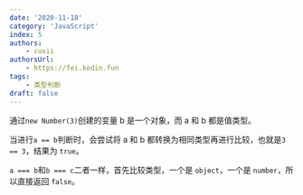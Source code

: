 ```yaml
---
date: '2020-11-18'
category: 'JavaScript'
index: 5
authors:
    - cuvii
authorsUrl:
    - https://fei.kodin.fun
tags:
    - 类型判断
draft: false
---
```


通过`new Number(3)`创建的变量 b 是一个对象，而 a 和 b 都是值类型。

当进行`a == b`判断时，会尝试将 a 和 b 都转换为相同类型再进行比较，也就是`3 == 3`，结果为 `true`。

`a === b`和`b === c`二者一样，首先比较类型，一个是 `object`，一个是 `number`，所以直接返回 `false`。
